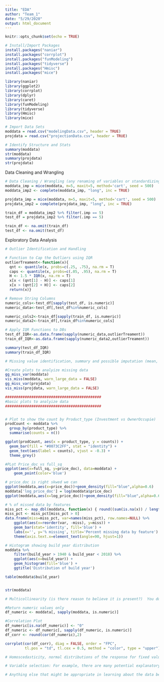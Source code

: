 ```yaml
---
title: "EDA"
author: "Team_1"
date: "5/29/2020"
output: html_document 
---
```


```r
knitr::opts_chunk$set(echo = TRUE)
```

```r
# Install/Import Packages
install.packages("naniar")
install.packages("corrplot")
install.packages("funModeling")
install.packages("tidyverse")
install.packages("Hmisc")
install.packages("mice")

library(naniar)
library(ggplot2)
library(corrplot)
library(dplyr)
library(caret)
library(funModeling)
library(tidyverse) 
library(Hmisc)
library(mice)

```

```r
# Import Data Sets
moddata = read.csv("modelingData.csv", header = TRUE)
projdata = read.csv("projectionData.csv", header = TRUE)

# Identify Structure and Stats
summary(moddata)
str(moddata)
summary(projdata)
str(projdata)
```

Data Cleaning and Wrangling

```r
# Data Cleaning / Wrangling (any renaming of variables or standardizing of values.)
moddata_imp = mice(moddata, m=5, maxit=5, method='cart', seed = 500)
moddata_imp2 <- complete(moddata_imp, "long", inc = TRUE)

projdata_imp = mice(moddata, m=5, maxit=5, method='cart', seed = 500)
projdata_imp2 = complete(projdata_imp, "long", inc = TRUE)

train_df = moddata_imp2 %>% filter(.imp == 5)
test_df = projdata_imp2 %>% filter(.imp == 5)

train_df <- na.omit(train_df)
test_df <- na.omit(test_df)

```

Exploratory Data Analysis

```r
# Outlier Identification and Handling

# Function to Cap the Outliers using IQR
outlierTreament<-function(x){
  qnt <- quantile(x, probs=c(.25, .75), na.rm = T)
  caps <- quantile(x, probs=c(.05, .95), na.rm = T)
  H <- 1.5 * IQR(x, na.rm = T)
  x[x < (qnt[1] - H)] <- caps[1]
  x[x > (qnt[2] + H)] <- caps[2]
  return(x)}

# Remove String Columns 
numeric_cols<-test_df[sapply(test_df, is.numeric)]
numeric_data<-test_df[,test_df%in%numeric_cols]

numeric_cols2<-train_df[sapply(train_df, is.numeric)]
numeric_data2<-train_df[,train_df%in%numeric_cols]

# Apply IQR Functions to DBs
test_df_IQR<-as.data.frame(sapply(numeric_data,outlierTreament))
train_df_IQR<-as.data.frame(sapply(numeric_data2,outlierTreament))

summary(test_df_IQR)
summary(train_df_IQR)
```

```r
# Missing value identification, summary and possible imputation (mean, median, regression.) This may also be considered part of “Data Wrangling”.

#Create plots to analyize missing data
gg_miss_var(moddata)
vis_miss(moddata, warn_large_data = FALSE)
gg_miss_var(projdata)
vis_miss(projdata, warn_large_data = FALSE)
```

```r

############################################
#basic plots to analyize data
############################################


# Plot to show the count by Product_type (Investment vs OwnerOccupie)
prodCount <- moddata %>%
  group_by(product_type) %>%
  summarise(counts = n())

ggplot(prodCount, aes(x = product_type, y = counts)) +
  geom_bar(fill = "#0073C2FF", stat = "identity") +
  geom_text(aes(label = counts), vjust = -0.3) + 
  theme_grey()

#PLot Price_doc vs full_sq
ggplot(aes(x=full_sq, y=price_doc), data=moddata) + 
    geom_point(color='blue')

# price_doc is right skwed we can 
ggplot(moddata,aes(x=price_doc))+geom_density(fill="blue",alpha=0.6)
moddata['log_price_doc'] = log(moddata$price_doc)
ggplot(moddata,aes(x=log_price_doc))+geom_density(fill="blue",alpha=0.6)

# % of missed data by features
miss_pct <- map_dbl(moddata, function(x) { round((sum(is.na(x)) / length(x)) * 100, 1) })
miss_pct <- miss_pct[miss_pct > 0]
data.frame(miss=miss_pct, var=names(miss_pct), row.names=NULL) %>%
    ggplot(aes(x=reorder(var, -miss), y=miss)) + 
    geom_bar(stat='identity', fill='blue') +
    labs(x='', y='% missing', title='Percent missing data by feature') +
    theme(axis.text.x=element_text(angle=90, hjust=1))

# Histogram showing build year distribution
moddata %>% 
    filter(build_year > 1940 & build_year < 2018) %>%
    ggplot(aes(x=build_year)) + 
    geom_histogram(fill='blue') + 
    ggtitle('Distribution of build year')

table(moddata$build_year)


str(moddata) 

```

```r
# Multicollinearity (is there reason to believe it is present?)  You don’t have to address every potential pair of variables that may be collinear.  Just provide a plot and or other evidence of a single occurrence of multicollinearity if at least one exists and then mention possible other occurrences.  

#Return numeric values only
df_numeric <- moddata[, sapply(moddata, is.numeric)]

#Correlation Plot
df_numeric[is.na(df_numeric)] <- "0"
df_numeric <- df_numeric[, sapply(df_numeric, is.numeric)]
df_corr <- round(cor(df_numeric),2)

corrplot(cor(df_corr), diag = FALSE, order = "FPC",
         tl.pos = "td", tl.cex = 0.5, method = "color", type = "upper")

```

```r
# Homoscedasticity, normal distributions of the response for fixed values of the explanatory variable(s), linear relationship between the mean of the response and each explanatory variable, etc.  This is where you would apply transformations (log, square root, etc.)

```

```r
# Variable selection: For example, there are many potential explanatory variables. Running stepwise variable selection will not necessarily provide a final model, but may leave you with a smaller set of potential explanatory variables to work with.

```

```r
# Anything else that might be appropriate in learning about the data before getting started.  (Example: You might analyze interactions between explanatory variables in the analysis.)

```













